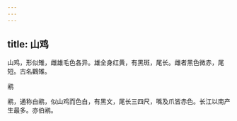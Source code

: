 ```yaml
---
---
---
```

title: 山鸡
---



山鸡，形似雉，雌雄毛色各异。雄全身红黄，有黑斑，尾长。雌者黑色微赤，尾短。古名鸐雉。

鹇

鹇，通称白鹇，似山鸡而色白，有黑文，尾长三四尺，嘴及爪皆赤色。长江以南产生最多。亦伯鹇。